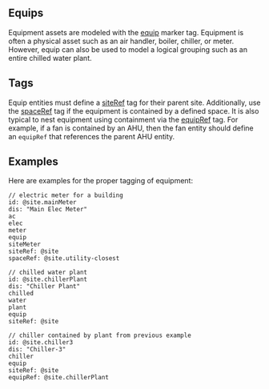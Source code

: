 ## <a name="equips"></a>Equips

Equipment assets are modeled with the [equip](equip) marker tag.  Equipment is often a physical asset such as an air handler, boiler, chiller, or meter. However, equip can also be used to model a logical grouping such as an entire chilled water plant.

## <a name="tags"></a>Tags

Equip entities must define a [siteRef](siteRef) tag for their parent site. Additionally, use the [spaceRef](spaceRef) tag if the equipment is contained by a defined space.  It is also typical to nest equipment using containment via the [equipRef](equipRef) tag.  For example, if a fan is contained by an AHU, then the fan entity should define an `equipRef` that references the parent AHU entity.

## <a name="examples"></a>Examples

Here are examples for the proper tagging of equipment:

    // electric meter for a building
    id: @site.mainMeter
    dis: "Main Elec Meter"
    ac
    elec
    meter
    equip
    siteMeter
    siteRef: @site
    spaceRef: @site.utility-closest
    
    // chilled water plant
    id: @site.chillerPlant
    dis: "Chiller Plant"
    chilled
    water
    plant
    equip
    siteRef: @site
    
    // chiller contained by plant from previous example
    id: @site.chiller3
    dis: "Chiller-3"
    chiller
    equip
    siteRef: @site
    equipRef: @site.chillerPlant

